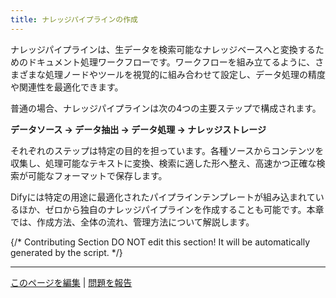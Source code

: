 ```yaml
---
title: ナレッジパイプラインの作成
---
```


ナレッジパイプラインは、生データを検索可能なナレッジベースへと変換するためのドキュメント処理ワークフローです。ワークフローを組み立てるように、さまざまな処理ノードやツールを視覚的に組み合わせて設定し、データ処理の精度や関連性を最適化できます。

普通の場合、ナレッジパイプラインは次の4つの主要ステップで構成されます。

**データソース → データ抽出 → データ処理 → ナレッジストレージ**

それぞれのステップは特定の目的を担っています。各種ソースからコンテンツを収集し、処理可能なテキストに変換、検索に適した形へ整え、高速かつ正確な検索が可能なフォーマットで保存します。

Difyには特定の用途に最適化されたパイプラインテンプレートが組み込まれているほか、ゼロから独自のナレッジパイプラインを作成することも可能です。本章では、作成方法、全体の流れ、管理方法について解説します。

<Steps>
  <Step>
    <Card title="ステップ1：ナレッジパイプラインを作成する" horizontal href="./create-from-knowledge-pipeline" />
  </Step>
  <Step>
    <Card title="ステップ2：ナレッジパイプラインのオーケストレーション" horizontal href="./knowledge-pipeline-orchestration" />
  </Step>
  <Step>
    <Card title="ステップ3：ナレッジパイプラインの公開" horizontal href="./publish-knowledge-pipeline" />
  </Step>
  <Step>
    <Card title="ステップ4：ファイルのアップロード" horizontal href="./upload-files" />
  </Step>
  <Step>
    <Card title="ステップ5：ナレッジベースの管理と活用" horizontal href="./manage-knowledge-base" />
  </Step>
</Steps>

{/*
Contributing Section
DO NOT edit this section!
It will be automatically generated by the script.
*/}

---

[このページを編集](https://github.com/langgenius/dify-docs/edit/main/ja-jp/guides/knowledge-base/knowledge-pipeline/create-from-knowledge-pipeline.mdx) | [問題を報告](https://github.com/langgenius/dify-docs/issues/new?template=docs.yml)